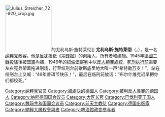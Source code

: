{{Infobox Officeholder
|name                = 尤利乌斯·施特莱彻<br>{{lang|de|Julius Streicher}}
|image               =File:Bundesarchiv Bild 146-1997-011-24, Julius Streicher.jpg
|imagesize           =  
|smallimage          = 
|caption             =1935年的尤利乌斯·施特莱彻
|order              = [[弗兰肯|弗兰肯]][[大區長官|大區長官]]
|term_start         = 1929
|term_end           = 1940年2月16日
|leader             = [[阿道夫·希特勒|阿道夫·希特勒]]
|predecessor        = 无
|successor          = Hans Zimmermann<br>Karl Holz
|birth_date          = {{Birth date|1885|2|12|df=yes}}
|birth_place         = [[德意志帝國|德意志帝國]][[巴伐利亞王國|巴伐利亞王國]][[丁克尔舍尔本|丁克尔舍尔本]]
|death_date          = {{death date and age|1946|10|16|1885|2|12|df=yes}}
|death_place         = [[盟軍佔領下的德國|盟軍佔領下的德國]]美国占领区[[纽伦堡|纽伦堡]]
|constituency        = 
|party               = [[纳粹党|纳粹党]]
|spouse              = Kunigunde Roth（1913年成婚，死于1943年）<br>Adele Tappe（1945年成婚）
|children            = 2
|profession          = 教师、出版者、运动人士
|religion            = 
|signature           = Streicher_sig.svg
|footnotes           = 
}}
[[File:Julius_Streicher_72-920_crop.jpg|150px]]的尤利乌斯·施特莱彻]]
'''尤利乌斯·施特莱彻'''（{{lang-de|Julius Streicher}}，{{bd|1885年|2月12日|1946年|10月16日|catIdx=Streicher}}），是一名[[纳粹党|纳粹党]]政客。他是[[反犹|反犹]]报纸《[[冲锋报|冲锋报]]》的创始人、所有者和编辑。1945年[[德國二戰投降|德國二戰投降]]後被[[盟軍|盟軍]]拘捕，1946年的[[紐倫堡審判|紐倫堡審判]]中以[[反人類罪|反人類罪]][[處絞|處絞]]，[[纽伦堡审判死刑执行|死刑执行前]]需要左右宪兵架着拖进刑场，行至绞刑台前歇斯底里地大叫一声“希特勒万岁！”，站在绞刑台上又喊：“46年普珥节快乐！”，最后在临刑前放话：“布尔什维克迟早把你们都绞死。”
{{紐倫堡審判主要被訴人}}
{{Authority control}}
{{DEFAULTSORT:Streicher, Julius}}
[[Category:纳粹党官员|Category:纳粹党官员]]
[[Category:被處決的德國人|Category:被處決的德國人]]
[[Category:被判反人类罪的德国人|Category:被判反人类罪的德国人]]
[[Category:纳粹德国国会议员|Category:纳粹德国国会议员]]
[[Category:大区长官|Category:大区长官]]
[[Category:巴伐利亚王国人|Category:巴伐利亚王国人]]
[[Category:魏玛共和国国会议员|Category:魏玛共和国国会议员]]
[[Category:前天主教徒|Category:前天主教徒]]
[[Category:德国出版家|Category:德国出版家]]
[[Category:納粹大屠殺參與者|Category:納粹大屠殺參與者]]
[[Category:啤酒馆政变参与者|Category:啤酒馆政变参与者]]